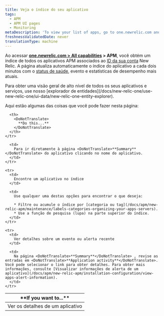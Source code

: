 ```yaml
---
title: Veja o índice do seu aplicativo
tags:
  - APM
  - APM UI pages
  - Monitoring
metaDescription: 'To view your list of apps, go to one.newrelic.com and click on APM.'
freshnessValidatedDate: never
translationType: machine
---
```


Ao acessar <DoNotTranslate>**[one.newrelic.com > All capabilities](https://one.newrelic.com/all-capabilities) > APM**</DoNotTranslate>, você obtém um índice de todos os aplicativos APM associados ao [ID da sua conta](/docs/accounts-partnerships/accounts/account-setup/account-id) New Relic. A página atualiza automaticamente o índice do aplicativo a cada dois minutos com o [status de saúde](/docs/accounts-partnerships/education/getting-started-new-relic/glossary#health-status), evento e estatísticas de desempenho mais atuais.

<Callout variant="tip">
  Para obter uma visão geral de alto nível de todos os seus aplicativos e serviços, use nosso [explorador de entidades](/docs/new-relic-one/use-new-relic-one/ui-data/new-relic-one-entity-explorer).
</Callout>

Aqui estão algumas das coisas que você pode fazer nesta página:

<table>
  <thead>
    <tr>
      <th width={200}>
        <DoNotTranslate>
          **If you want to...**
        </DoNotTranslate>
      </th>

      <th>
        <DoNotTranslate>
          **Do this...**
        </DoNotTranslate>
      </th>
    </tr>
  </thead>

  <tbody>
    <tr>
      <td>
        Ver os detalhes de um aplicativo
      </td>

      <td>
        Para ir diretamente à página <DoNotTranslate>**Summary**</DoNotTranslate> do aplicativo clicando no nome do aplicativo.
      </td>
    </tr>

    <tr>
      <td>
        Encontre um aplicativo no índice
      </td>

      <td>
        Use qualquer uma destas opções para encontrar o que deseja:

        * Filtre ou acumule o índice por [categoria ou tag](/docs/apm/new-relic-apm/maintenance/labels-categories-organizing-your-apps-servers).
        * Use a função de pesquisa (lupa) na parte superior do índice.
      </td>
    </tr>

    <tr>
      <td>
        Ver detalhes sobre um evento ou alerta recente
      </td>

      <td>
        Na página <DoNotTranslate>**Summary**</DoNotTranslate> , revise as entradas em <DoNotTranslate>**Application activity**</DoNotTranslate>. Você pode selecionar o link para obter detalhes. Para obter mais informações, consulte [Visualizar informações de alerta de um aplicativo](/docs/apm/new-relic-apm/installation-configuration/view-apps-alert-information).
      </td>
    </tr>
  </tbody>
</table>